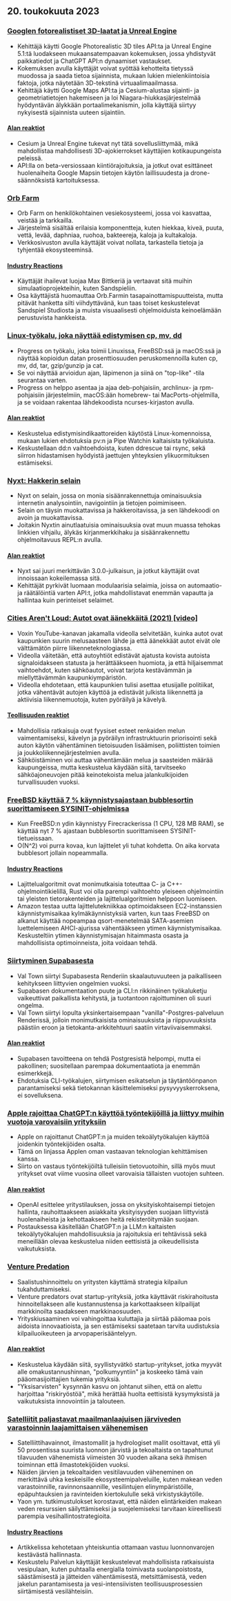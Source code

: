 

<CallToAction />

<Steps>

## 20. toukokuuta 2023

### [Googlen fotorealistiset 3D-laatat ja Unreal Engine](https://nilsbakker.nl/portfolio/3d-tiles/)

- Kehittäjä käytti Google Photorealistic 3D tiles API:ta ja Unreal Engine 5.1:tä luodakseen mukaansatempaavan kokemuksen, jossa yhdistyvät paikkatiedot ja ChatGPT API:n dynaamiset vastaukset.
- Kokemuksen avulla käyttäjät voivat syöttää kehotteita tietyssä muodossa ja saada tietoa sijainnista, mukaan lukien mielenkiintoisia faktoja, jotka näytetään 3D-tekstinä virtuaalimaailmassa.
- Kehittäjä käytti Google Maps API:ta ja Cesium-alustaa sijainti- ja geometriatietojen hakemiseen ja loi Niagara-hiukkasjärjestelmää hyödyntävän älykkään portaalimekanismin, jolla käyttäjä siirtyy nykyisestä sijainnista uuteen sijaintiin.

#### [Alan reaktiot](http://news.ycombinator.com/item?id=36000631)

- Cesium ja Unreal Engine tukevat nyt tätä sovellusliittymää, mikä mahdollistaa mahdollisesti 3D-ajokierrokset käyttäjien kotikaupungeista peleissä.
- API:lla on beta-versiossaan kiintiörajoituksia, ja jotkut ovat esittäneet huolenaiheita Google Mapsin tietojen käytön laillisuudesta ja drone-säännöksistä kartoituksessa.

### [Orb Farm](https://orb.farm/)

- Orb Farm on henkilökohtainen vesiekosysteemi, jossa voi kasvattaa, veistää ja tarkkailla.
- Järjestelmä sisältää erilaisia komponentteja, kuten hiekkaa, kiveä, puuta, vettä, levää, daphniaa, ruohoa, bakteereja, kaloja ja kultakaloja.
- Verkkosivuston avulla käyttäjät voivat nollata, tarkastella tietoja ja tyhjentää ekosysteeminsä.

#### [Industry Reactions](http://news.ycombinator.com/item?id=35999835)

- Käyttäjät ihailevat luojaa Max Bittkeriä ja vertaavat sitä muihin simulaatioprojekteihin, kuten Sandspieliin.
- Osa käyttäjistä huomauttaa Orb.Farmin tasapainottamispuutteista, mutta pitävät hanketta silti viihdyttävänä, kun taas toiset keskustelevat Sandspiel Studiosta ja muista visuaalisesti ohjelmoiduista keinoelämään perustuvista hankkeista.

### [Linux-työkalu, joka näyttää edistymisen cp, mv, dd](https://github.com/Xfennec/progress)

- Progress on työkalu, joka toimii Linuxissa, FreeBSD:ssä ja macOS:ssä ja näyttää kopioidun datan prosenttiosuuden peruskomennoilla kuten cp, mv, dd, tar, gzip/gunzip ja cat.
- Se voi näyttää arvioidun ajan, läpimenon ja siinä on "top-like" -tila seurantaa varten.
- Progress on helppo asentaa ja ajaa deb-pohjaisiin, archlinux- ja rpm-pohjaisiin järjestelmiin, macOS:ään homebrew- tai MacPorts-ohjelmilla, ja se voidaan rakentaa lähdekoodista ncurses-kirjaston avulla.

#### [Alan reaktiot](http://news.ycombinator.com/item?id=36000407)

- Keskustelua edistymisindikaattoreiden käytöstä Linux-komennoissa, mukaan lukien ehdotuksia pv:n ja Pipe Watchin kaltaisista työkaluista.
- Keskustellaan dd:n vaihtoehdoista, kuten ddrescue tai rsync, sekä siirron hidastamisen hyödyistä jaettujen yhteyksien ylikuormituksen estämiseksi.

### [Nyxt: Hakkerin selain](https://nyxt.atlas.engineer/)

- Nyxt on selain, jossa on monia sisäänrakennettuja ominaisuuksia internetin analysointiin, navigointiin ja tietojen poimimiseen.
- Selain on täysin muokattavissa ja hakkeroitavissa, ja sen lähdekoodi on avoin ja muokattavissa.
- Joitakin Nyxtin ainutlaatuisia ominaisuuksia ovat muun muassa tehokas linkkien vihjailu, älykäs kirjanmerkkihaku ja sisäänrakennettu ohjelmoitavuus REPL:n avulla.

#### [Alan reaktiot](http://news.ycombinator.com/item?id=36006423)

- Nyxt sai juuri merkittävän 3.0.0-julkaisun, ja jotkut käyttäjät ovat innoissaan kokeilemassa sitä.
- Kehittäjät pyrkivät luomaan modulaarisia selaimia, joissa on automaatio- ja räätälöintiä varten API:t, jotka mahdollistavat enemmän vapautta ja hallintaa kuin perinteiset selaimet.

### [Cities Aren't Loud: Autot ovat äänekkäitä (2021) [video]](https://www.youtube.com/watch?v=CTV-wwszGw8)

- Voxin YouTube-kanavan jakamalla videolla selvitetään, kuinka autot ovat kaupunkien suurin melusaasteen lähde ja että äänekkäät autot eivät ole välttämätön piirre liikenneteknologiassa.
- Videolla väitetään, että autoyhtiöt edistävät ajatusta kovista autoista signaloidakseen statusta ja herättääkseen huomiota, ja että hiljaisemmat vaihtoehdot, kuten sähköautot, voivat tarjota kestävämmän ja miellyttävämmän kaupunkiympäristön.
- Videolla ehdotetaan, että kaupunkien tulisi asettaa etusijalle politiikat, jotka vähentävät autojen käyttöä ja edistävät julkista liikennettä ja aktiivisia liikennemuotoja, kuten pyöräilyä ja kävelyä.

#### [Teollisuuden reaktiot](http://news.ycombinator.com/item?id=35999950)

- Mahdollisia ratkaisuja ovat fyysiset esteet renkaiden melun vaimentamiseksi, kävelyn ja pyöräilyn infrastruktuurin priorisointi sekä auton käytön vähentäminen tietoisuuden lisäämisen, poliittisten toimien ja joukkoliikennejärjestelmien avulla.
- Sähköistäminen voi auttaa vähentämään melua ja saasteiden määrää kaupungeissa, mutta keskustelua käydään siitä, tarvitseeko sähköajoneuvojen pitää keinotekoista melua jalankulkijoiden turvallisuuden vuoksi.

### [FreeBSD käyttää 7 % käynnistysajastaan bubblesortin suorittamiseen SYSINIT-ohjelmissa](https://twitter.com/cperciva/status/1659558311920914432)

- Kun FreeBSD:n ydin käynnistyy Firecrackerissa (1 CPU, 128 MB RAM), se käyttää nyt 7 % ajastaan bubblesortin suorittamiseen SYSINIT-tietueissaan.
- O(N^2) voi purra kovaa, kun lajittelet yli tuhat kohdetta. On aika korvata bubblesort jollain nopeammalla.

#### [Industry Reactions](http://news.ycombinator.com/item?id=36002574)

- Lajittelualgoritmit ovat monimutkaisia toteuttaa C- ja C++-ohjelmointikielillä, Rust voi olla parempi vaihtoehto yleiseen ohjelmointiin tai yleisten tietorakenteiden ja lajittelualgoritmien helppoon luomiseen.
- Amazon testaa uutta lajittelutekniikkaa optimoidakseen EC2-instanssien käynnistymisaikaa kylmäkäynnistyksiä varten, kun taas FreeBSD on alkanut käyttää nopeampaa qsort-menetelmää SATA-asemien luettelemiseen AHCI-ajurissa vähentääkseen ytimen käynnistymisaikaa. Keskusteltiin ytimen käynnistymisajan hitaimmasta osasta ja mahdollisista optimoinneista, joita voidaan tehdä.

### [Siirtyminen Supabasesta](https://blog.val.town/blog/migrating-from-supabase)

- Val Town siirtyi Supabasesta Renderiin skaalautuvuuteen ja paikalliseen kehitykseen liittyvien ongelmien vuoksi.
- Supabasen dokumentaation puute ja CLI:n rikkinäinen työkaluketju vaikeuttivat paikallista kehitystä, ja tuotantoon rajoittuminen oli suuri ongelma.
- Val Town siirtyi lopulta yksinkertaisempaan "vanilla"-Postgres-palveluun Renderissä, jolloin monimutkaisista ominaisuuksista ja riippuvuuksista päästiin eroon ja tietokanta-arkkitehtuuri saatiin virtaviivaisemmaksi.

#### [Alan reaktiot](http://news.ycombinator.com/item?id=36004925)

- Supabasen tavoitteena on tehdä Postgresistä helpompi, mutta ei pakollinen; suositellaan parempaa dokumentaatiota ja enemmän esimerkkejä.
- Ehdotuksia CLI-työkalujen, siirtymisen esikatselun ja täytäntöönpanon parantamiseksi sekä tietokannan käsittelemiseksi pysyvyyskerroksena, ei sovelluksena.

### [Apple rajoittaa ChatGPT:n käyttöä työntekijöillä ja liittyy muihin vuotoja varovaisiin yrityksiin](https://www.wsj.com/articles/apple-restricts-use-of-chatgpt-joining-other-companies-wary-of-leaks-d44d7d34)

- Apple on rajoittanut ChatGPT:n ja muiden tekoälytyökalujen käyttöä joidenkin työntekijöiden osalta.
- Tämä on linjassa Applen oman vastaavan teknologian kehittämisen kanssa.
- Siirto on vastaus työntekijöiltä tulleisiin tietovuotoihin, sillä myös muut yritykset ovat viime vuosina olleet varovaisia tällaisten vuotojen suhteen.

#### [Alan reaktiot](http://news.ycombinator.com/item?id=36000079)

- OpenAI esittelee yritystilauksen, jossa on yksityiskohtaisempi tietojen hallinta, rauhoittaakseen asiakkaita yksityisyyden suojaan liittyvistä huolenaiheista ja kehottaakseen heitä rekisteröitymään suojaan.
- Postauksessa käsitellään ChatGPT:n ja LLM:n kaltaisten tekoälytyökalujen mahdollisuuksia ja rajoituksia eri tehtävissä sekä meneillään olevaa keskustelua niiden eettisistä ja oikeudellisista vaikutuksista.

### [Venture Predation](https://papers.ssrn.com/sol3/papers.cfm?abstract_id=4437360)

- Saalistushinnoittelu on yritysten käyttämä strategia kilpailun tukahduttamiseksi.
- Venture predators ovat startup-yrityksiä, jotka käyttävät riskirahoitusta hinnoitellakseen alle kustannustensa ja karkottaakseen kilpailijat markkinoilta saadakseen markkinaosuuden.
- Yrityskiusaaminen voi vahingoittaa kuluttajia ja siirtää pääomaa pois aidoista innovaatioista, ja sen estämiseksi saatetaan tarvita uudistuksia kilpailuoikeuteen ja arvopaperisääntelyyn.

#### [Alan reaktiot](http://news.ycombinator.com/item?id=36003096)

- Keskustelua käydään siitä, syyllistyvätkö startup-yritykset, jotka myyvät alle omakustannushinnan, "polkumyyntiin" ja koskeeko tämä vain pääomasijoittajien tukemia yrityksiä.
- "Yksisarvisten" kysynnän kasvu on johtanut siihen, että on alettu harjoittaa "riskiryöstöä", mikä herättää huolta eettisistä kysymyksistä ja vaikutuksista innovointiin ja talouteen.

### [Satelliitit paljastavat maailmanlaajuisen järviveden varastoinnin laajamittaisen vähenemisen](https://www.science.org/doi/10.1126/science.abo2812)

- Satelliittihavainnot, ilmastomallit ja hydrologiset mallit osoittavat, että yli 50 prosentissa suurista luonnon järvistä ja tekoaltaista on tapahtunut tilavuuden vähenemistä viimeisten 30 vuoden aikana sekä ihmisen toiminnan että ilmastotekijöiden vuoksi.
- Näiden järvien ja tekoaltaiden vesitilavuuden väheneminen on merkittävä uhka keskeisille ekosysteemipalveluille, kuten makean veden varastoinnille, ravinnonsaannille, vesilintujen elinympäristöille, epäpuhtauksien ja ravinteiden kiertokululle sekä virkistyskäytölle.
- Yaon ym. tutkimustulokset korostavat, että näiden elintärkeiden makean veden resurssien säilyttämiseksi ja suojelemiseksi tarvitaan kiireellisesti parempia vesihallintostrategioita.

#### [Industry Reactions](http://news.ycombinator.com/item?id=35999438)

- Artikkelissa kehotetaan yhteiskuntia ottamaan vastuu luonnonvarojen kestävästä hallinnasta.
- Keskustelu Palvelun käyttäjät keskustelevat mahdollisista ratkaisuista vesipulaan, kuten puhtaalla energialla toimivasta suolanpoistosta, säästämisestä ja jätteiden vähentämisestä, metsittämisestä, veden jakelun parantamisesta ja vesi-intensiivisten teollisuusprosessien siirtämisestä vesilähteisiin.

</Steps>
